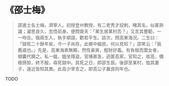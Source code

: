 # 《邵士梅》

> 邵進士名士梅，濟寧人。初授登州教授，有二老秀才投剌，睹其名，似甚熟識；凝思良久，忽悟前身。便問齋夫：「某生居某村否？」又言其豐範，一一吻合。俄兩生入，執手傾語，歡若平生。談次，問高東海況。二生曰：「獄死二十餘年矣，今一子尚存。此鄉中細民，何以見知？」邵笑云：「我舊戚也。」先是，高東海素無賴，然性豪爽，輕財好義。有負租而鬻女者，傾囊代贖之。私一媼，媼坐隱盜，官捕甚急，逃匿高家。官知之，收高，備極搒掠，終不服，尋死獄中。其死之日，即邵生辰。後邵至某村，恤其妻子，遠近皆知其異。此高少宰言之，即高公子冀良同年也。

TODO
